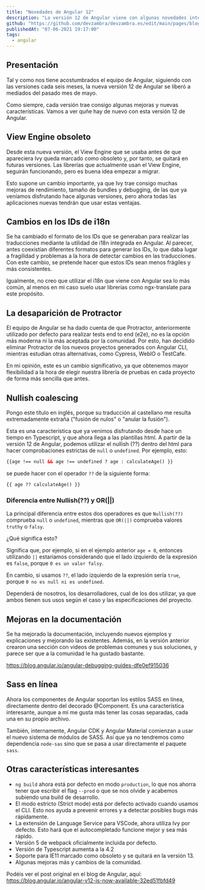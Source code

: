 ```yaml
---
title: "Novedades de Angular 12"
description: "La versión 12 de Angular viene con algunas novedades interesantes."
github: "https://github.com/devzambra/devzambra.es/edit/main/pages/blog/novedades-angular-12.mdx"
publishedAt: "07-06-2021 19:17:00"
tags:
  - angular
---
```

## Presentación

Tal y como nos tiene acostumbrados el equipo de Angular, siguiendo con las versiones cada seis meses, la nueva versión 12 de Angular se liberó a mediados del pasado mes de mayo.

Como siempre, cada versión trae consigo algunas mejoras y nuevas características. Vamos a ver quñe hay de nuevo con esta versión 12 de Angular.

## View Engine obsoleto

Desde esta nueva versión, el View Engine que se usaba antes de que apareciera Ivy queda marcado como obsoleto y, por tanto, se quitará en futuras versiones.
Las librerías que actualmente usan el View Engine, seguirán funcionando, pero es buena idea empezar a migrar.

Esto supone un cambio importante, ya que Ivy trae consigo muchas mejoras de rendimiento, tamaño de bundles y debugging, de las que ya veníamos disfrutando hace algunas versiones, pero ahora todas las aplicaciones nuevas tendrán que usar estas ventajas.

## Cambios en los IDs de i18n

Se ha cambiado el formato de los IDs que se generaban para realizar las traducciones mediante la utilidad de i18n integrada en Angular.
Al parecer, antes coexistían diferentes formatos para generar los IDs, lo que daba lugar a fragilidad y problemas a la hora de detectar cambios en las traducciones.
Con este cambio, se pretende hacer que estos IDs sean menos frágiles y más consistentes.

Igualmente, no creo que utilizar el i18n que viene con Angular sea lo más común, al menos en mi caso suelo usar librerías como ngx-translate para este propósito.

## La desaparición de Protractor

El equipo de Angular se ha dado cuenta de que Protractor, anteriormente utilizado por defecto para realizar tests end to end (e2e), no es la opción más moderna ni la más aceptada por la comunidad. Por esto, han decidido eliminar Protractor de los nuevos proyectos generados con Angular CLI, mientras estudian otras alternativas, como Cypress, WebIO o TestCafe.

En mi opinión, este es un cambio significativo, ya que obtenemos mayor flexibilidad a la hora de elegir nuestra librería de pruebas en cada proyecto de forma más sencilla que antes.

## Nullish coalescing

Pongo este título en inglés, porque su traducción al castellano me resulta extremadamente extraña ("fusión de nulos" o "anular la fusión").

Esta es una característica que ya venimos disfrutando desde hace un tiempo en Typescript, y que ahora llega a las plantillas html. A partir de la versión 12 de Angular, podemos utilizar el nullish (??) dentro del html para hacer comprobaciones estrictas de `null` o `undefined`. Por ejemplo, esto:


```html
{{age !== null && age !== undefined ? age : calculateAge() }}
```

se puede hacer con el operador `??` de la siguiente forma:


```html
{{ age ?? calculateAge() }}
```

### Diferencia entre Nullish(??) y OR(||)

La principal diferencia entre estos dos operadores es que `Nullish(??)` comprueba `null` o `undefined`, mientras que `OR(||)` comprueba valores `truthy` o `falsy`.

¿Qué significa esto?

Significa que, por ejemplo, si en el ejemplo anterior `age = 0`, entonces utilizando `||` estaríamos considerando que el lado izquierdo de la expresión es `false`, porque `0 es un valor falsy`.

En cambio, si usamos `??`, el lado izquierdo de la expresión sería `true`, porque `0 no es null ni es undefined`.

Dependerá de nosotros, los desarrolladores, cual de los dos utilizar, ya que ambos tienen sus usos según el caso y las especificaciones del proyecto.

## Mejoras en la documentación

Se ha mejorado la documentación, incluyendo nuevos ejemplos y explicaciones y mejorando las existentes. Además, en la versión anterior crearon una sección con videos de problemas comunes y sus soluciones, y parece ser que a la comunidad le ha gustado bastante. 

https://blog.angular.io/angular-debugging-guides-dfe0ef915036

## Sass en línea

Ahora los componentes de Angular soportan los estilos SASS en línea, directamente dentro del decorado @Component. Es una característica interesante, aunque a mí me gusta más tener las cosas separadas, cada una en su propio archivo.

También, internamente, Angular CDK y Angular Material comienzan a usar el nuevo sistema de módulos de SASS. Así que ya no tendremos como dependencia `node-sas` sino que se pasa a usar directamente el paquete `sass`.

## Otras características interesantes

- `ng build` ahora está por defecto en modo `production`, lo que nos ahorra tener que escribir el flag `--prod` o que se nos olvide y acabemos subiendo una build de desarrollo.
- El modo estricto (Strict mode) está por defecto activado cuando usamos el CLI. Esto nos ayuda a prevenir errores y a detectar posibles bugs más rápidamente.
- La extensión de Language Service para VSCode, ahora utiliza Ivy por defecto. Esto hará que el autocompletado funcione mejor y sea más rápido.
- Versión 5 de webpack oficialmente incluida por defecto.
- Versión de Typescript aumenta a la 4.2
- Soporte para IE11 marcado como obsoleto y se quitará en la versión 13.
- Algunas mejoras más y cambios de la comunidad.

Podéis ver el post original en el blog de Angular, aquí: https://blog.angular.io/angular-v12-is-now-available-32ed51fbfd49
